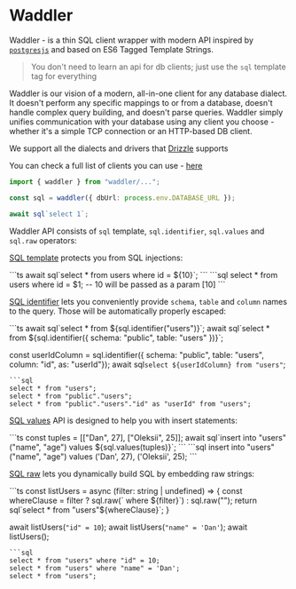 
# Waddler

Waddler - is a thin SQL client wrapper with modern API inspired by [`postgresjs`](https://github.com/porsager/postgres) and based on ES6 Tagged Template Strings.

> You don't need to learn an api for db clients; just use the `sql` template tag for everything

Waddler is our vision of a modern, all-in-one client for any database dialect.
It doesn't perform any specific mappings to or from a database, doesn't handle complex query building, and doesn't parse queries.
Waddler simply unifies communication with your database using any client you 
choose - whether it's a simple TCP connection or an HTTP-based DB client.

We support all the dialects and drivers that [Drizzle](https://orm.drizzle.team/docs/get-started) supports

You can check a full list of clients you can use - [here](/docs/get-started)

```ts
import { waddler } from "waddler/...";

const sql = waddler({ dbUrl: process.env.DATABASE_URL });

await sql`select 1`;
```

Waddler API consists of `sql` template, `sql.identifier`, `sql.values` and `sql.raw` operators:

[SQL template](/docs/sql-template) protects you from SQL injections:
<Section>
```ts
await sql`select * from users where id = ${10}`;
```
```sql
select * from users where id = $1;
-- 10 will be passed as a param [10]
```
</Section>

[SQL identifier](/docs/sql-identifier) lets you conveniently provide `schema`, `table` and `column` names to the query. Those will be automatically properly escaped:

<Section>
```ts
await sql`select * from ${sql.identifier("users")}`;
await sql`select * from ${sql.identifier({ schema: "public", table: "users" })}`;

const userIdColumn = sql.identifier({ schema: "public", table: "users", column: "id", as: "userId"});
await sql`select ${userIdColumn} from "users"`;
```
```sql
select * from "users";
select * from "public"."users";
select * from "public"."users"."id" as "userId" from "users";
```
</Section>

[SQL values](/docs/sql-values) API is designed to help you with insert statements:
<Section>
```ts
const tuples = [["Dan", 27], ["Oleksii", 25]];
await sql`insert into "users" ("name", "age") values ${sql.values(tuples)}`;
```
```sql
insert into "users" ("name", "age") values ('Dan', 27), ('Oleksii', 25);
```
</Section>

[SQL raw](/docs/sql-raw) lets you dynamically build SQL by embedding raw strings:
<Section>
```ts
const listUsers = async (filter: string | undefined) => {
  const whereClause = filter ? sql.raw(` where ${filter}`) : sql.raw("");
  return sql`select * from "users"${whereClause}`;
}

await listUsers(`"id" = 10`);
await listUsers(`"name" = 'Dan'`);
await listUsers();
```
```sql
select * from "users" where "id" = 10;
select * from "users" where "name" = 'Dan';
select * from "users";
```
</Section>

